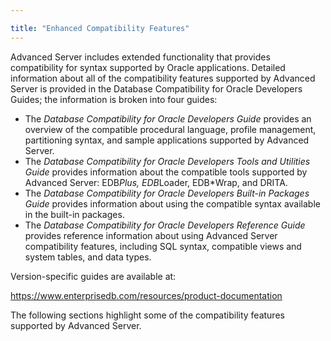 ---

title: "Enhanced Compatibility Features"
---

<div id="enhanced_compatibility_features" class="registered_link"></div>

Advanced Server includes extended functionality that provides compatibility for syntax supported by Oracle applications. Detailed information about all of the compatibility features supported by Advanced Server is provided in the Database Compatibility for Oracle Developers Guides; the information is broken into four guides:

-  The *Database Compatibility for Oracle Developers Guide* provides an overview of the compatible procedural language, profile management, partitioning syntax, and sample applications supported by Advanced Server.
- The *Database Compatibility for Oracle Developers Tools and Utilities Guide* provides information about the compatible tools supported by Advanced Server: EDB*Plus, EDB*Loader, EDB*Wrap, and DRITA.
- The *Database Compatibility for Oracle Developers Built-in Packages Guide* provides information about using the compatible syntax available in the built-in packages.
- The *Database Compatibility for Oracle Developers Reference Guide* provides reference information about using Advanced Server compatibility features, including SQL syntax, compatible views and system tables, and data types.

Version-specific guides are available at:

https://www.enterprisedb.com/resources/product-documentation

The following sections highlight some of the compatibility features supported by Advanced Server.